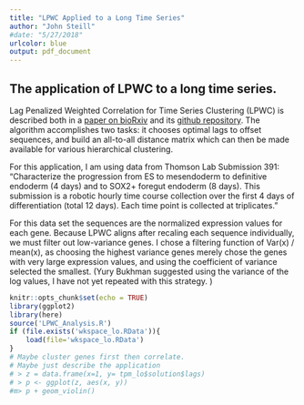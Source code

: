 ```yaml
---
title: "LPWC Applied to a Long Time Series"
author: "John Steill"
#date: "5/27/2018"
urlcolor: blue
output: pdf_document
---
```


## The application of LPWC to a long time series. 

Lag Penalized Weighted Correlation for Time Series Clustering (LPWC) is described both in a [paper on bioRxiv](https://doi.org/10.1101/292615) and its [github repository](https://github.com/gitter-lab/LPWC). The algorithm accomplishes two tasks: it chooses optimal lags to offset sequences, and build an all-to-all distance matrix which can then be made available for various hierarchical clustering. 

For this application, I am using data from Thomson Lab Submission 391: "Characterize the progression from ES to mesendoderm to definitive endoderm (4 days) and to SOX2+ foregut endoderm (8 days). This submission is a robotic hourly time course collection over the first 4 days of differentiation (total 12 days). Each time point is collected at triplicates."

For this data set the sequences are the normalized expression values for each 
gene. Because LPWC aligns after recaling each sequence individually, we must filter out low-variance genes. I chose a filtering function of Var(x) / mean(x),
as choosing the highest variance genes merely chose the genes with very large expression values, and using the coefficient of variance selected the smallest. (Yury Bukhman suggested using the variance of the log values, I have not yet repeated with this strategy. )

```r
knitr::opts_chunk$set(echo = TRUE)
library(ggplot2)
library(here)
source('LPWC_Analysis.R')
if (file.exists('wkspace_lo.RData')){
    load(file='wkspace_lo.RData')
}
# Maybe cluster genes first then correlate.
# Maybe just describe the application
# > z = data.frame(x=1, y= tpm_lo$solution$lags)
# > p <- ggplot(z, aes(x, y))
#m> p + geom_violin()
```





<!-- First we examined raw expected counts -->

<!-- ```{r, include=TRUE} -->
<!-- if (!("solution_lo" %in% ls())){ -->
<!--     dataFile = 'Data/Sub_391_2_pool_22adb_hg19_SOX2_plus__foregut_endoderm__32a860ee85db9ac9/genes.no_mt.ec.tab'  -->
<!--     high_var_data = get_high_var_genes(infile=dataFile, sd_cv_thresh=500) -->
<!--     c(solution_lo,dist_lo,clust_lo)=run_lo_lpwc(dat=high_var_data, timepoints = 0:96) -->
<!-- } -->
<!-- hc = get_h_clust(solution_lo, high_var_data) -->
<!-- plot(hc, cex = .5) -->
<!-- # if (!("sol_tpm_lo" %in% ls())){ -->
<!-- #     dataFile = 'Data/Sub_391_2_pool_22adb_hg19_SOX2_plus__foregut_endoderm__32a860ee85db9ac9/genes.no_mt.tpm.rescale.tab'  -->
<!-- #     high_var_data = get_high_var_genes(infile=dataFile, sd_cv_thresh=500) -->
<!-- #     c(sol_tpm_lo,dist_tpm_lo,clust_tpm_lo)=run_lo_lpwc(dat=high_var_data, timepoints = 0:96) -->
<!-- # } -->
<!-- ``` -->

<!-- ``` {r, include=FALSE} -->
<!-- save.image(file='wkspace_lo.RData') -->
<!-- ``` -->
